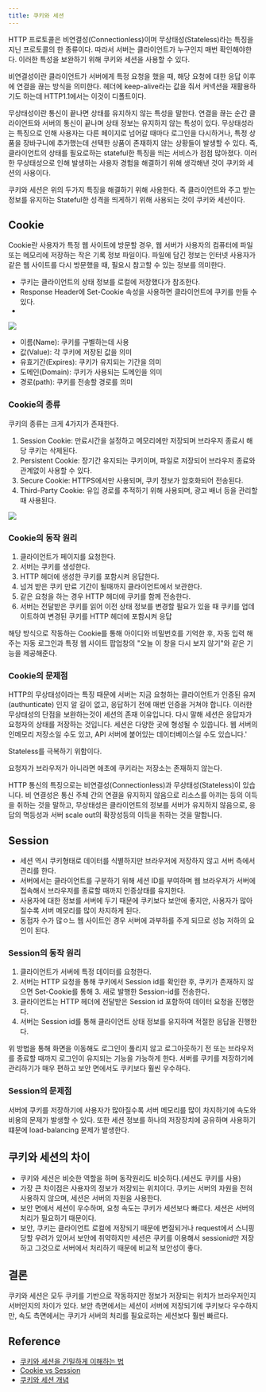 ```yaml
---
title: 쿠키와 세션
---
```



HTTP 프로토콜은 비연결성(Connectionless)이며 무상태성(Stateless)라는 특징을 지닌 프로토콜의 한 종류이다.
따라서 서버는 클라이언트가 누구인지 매번 확인해야한다. 이러한 특성을 보완하기 위해 쿠키와 세션을 사용할 수 있다.

비연결성이란 클라이언트가 서버에게 특정 요청을 했을 때, 해당 요청에 대한 응답 이후에 연결을 끊는 방식을 의미한다.
헤더에 keep-alive라는 값을 줘서 커넥션을 재활용하기도 하는데 HTTP1.1에서는 이것이 디폴트이다.

무상태성이란 통신이 끝나면 상태를 유지하지 않는 특성을 말한다. 연결을 끊는 순간 클라이언트와 서버의 통신이 끝나며 상태 정보는
유지하지 않는 특성이 있다. 무상태성라는 특징으로 인해 사용자는 다른 페이지로 넘어갈 때마다 로그인을 다시하거나, 특정 상품을 장바구니에
추가했는데 선택한 상품이 존재하지 않는 상황들이 발생할 수 있다. 즉, 클라이언트의 상태를 필요로하는 stateful한
특징을 띄는 서비스가 점점 많아졌다. 이러한 무상태성으로 인해 발생하는 사용자 경험을 해결하기 위해 생각해낸 것이
쿠키와 세션의 사용이다.

쿠키와 세션은 위의 두가지 특징을 해결하기 위해 사용한다. 즉 클라이언트와 주고 받는 정보를 유지하는 Stateful한 성격을 띄게하기 위해
사용되는 것이 쿠키와 세션이다.

## Cookie

Cookie란 사용자가 특정 웹 사이트에 방문할 경우, 웹 서버가 사용자의 컴퓨터에 파일 또는 메모리에 저장하는 작은
기록 정보 파일이다. 파일에 담긴 정보는 인터넷 사용자가 같은 웹 사이트를 다시 방문했을 때, 필요시 참고할 수 있는
정보를 의미한다.

- 쿠키는 클라이언트의 상태 정보를 로컬에 저장했다가 참조한다.
- Response Header에 Set-Cookie 속성을 사용하면 클라이언트에 쿠키를 만들 수 있다.
-

<Image
  src="https://user-images.githubusercontent.com/63354527/228405888-f5cf6a04-c800-4b12-92b4-fc80f9ffef9e.png"
  referenceLink="https://velog.io/@tnehd1998/Cookie-vs-Session"
  description="쿠키의 구성요소"
/>

- 이름(Name): 쿠키를 구별하는데 사용
- 값(Value): 각 쿠키에 저장된 값을 의미
- 유효기간(Expires): 쿠키가 유지되는 기간을 의미
- 도메인(Domain): 쿠키가 사용되는 도메인을 의미
- 경로(path): 쿠키를 전송할 경로를 의미

### Cookie의 종류

쿠키의 종류는 크게 4가지가 존재한다.

1. Session Cookie: 만료시간을 설정하고 메모리에만 저장되며 브라우저 종료시 해당 쿠키는 삭제된다.
2. Persistent Cookie: 장기간 유지되는 쿠키이며, 파일로 저장되어 브라우저 종료와 관계없이 사용할 수 있다.
3. Secure Cookie: HTTPS에서만 사용되며, 쿠키 정보가 암호화되어 전송된다.
4. Third-Party Cookie: 유입 경로를 추적하기 위해 사용되며, 광고 배너 등을 관리할 때 사용된다.

<Image
  src="https://velog.velcdn.com/images/tnehd1998/post/c910acdd-165c-4916-b7a9-7c04d7d26958/image.jpeg"
  referenceLink="https://velog.io/@tnehd1998/Cookie-vs-Session"
  description="쿠키의 종류"
/>

### Cookie의 동작 원리

1. 클라이언트가 페이지를 요청한다.
2. 서버는 쿠키를 생성한다.
3. HTTP 헤더에 생성한 쿠키를 포함시켜 응답한다.
4. 넘겨 받은 쿠키 만료 기간이 될때까지 클라이언트에서 보관한다.
5. 같은 요청을 하는 경우 HTTP 헤더에 쿠키를 함께 전송한다.
6. 서버는 전달받은 쿠키를 읽어 이전 상태 정보를 변경할 필요가 있을 때 쿠키를 업데이트하여 변경된 쿠키를 HTTP 헤더에 포함시켜 응답

해당 방식으로 작동하는 Cookie를 통해 아이디와 비밀번호를 기억한 후, 자동 입력 해주는 자동 로그인과 특정 웹 사이트 팝업창의
"오늘 이 창을 다시 보지 않기"와 같은 기능을 제공해준다.

### Cookie의 문제점

HTTP의 무상태성이라는 특징 때문에 서버는 지금 요청하는 클라이언트가 인증된 유저(authunticate) 인지 알 길이
없고, 응답하기 전에 매번 인증을 거쳐야 합니다. 이러한 무상태성의 단점을 보완하는것이 세션의 존재 이유입니다.
다시 말해 세션은 응답자가 요청자의 상태를 저장하는 것입니다. 세션은 다양한 곳에 형성될 수 있씁니다. 웹 서버의
인메모리 저장소일 수도 있고, API 서버에 붙어있는 데이터베이스일 수도 있습니다.'

Stateless를 극복하기 위함이다.

요청자가 브라우저가 아니라면 애초에 쿠키라는 저장소는 존재하지 않는다.

HTTP 통신의 특징으로는 비연결성(Connectionless)과 무상태성(Stateless)이 있습니다.
비 연결성은 통신 주체 간의 연결을 유지하지 않음으로 리소스를 아끼는 등의 이득을 취하는 것을 말하고, 무상태성은
클라이언트의 정보를 서버가 유지하지 않음으로, 응답의 멱등성과 서버 scale out의 확장성등의 이득을 취하는 것을
말합니다.

## Session

- 세션 역시 쿠키형태로 데이터를 식별하지만 브라우저에 저장하지 않고 서버 측에서 관리를 한다.
- 서버에서는 클라이언트를 구분하기 위해 세션 ID를 부여하며 웹 브라우저가 서버에 접속해서 브라우저를 종료할 때까지 인증상태를 유지한다.
- 사용자에 대한 정보를 서버에 두기 때문에 쿠키보다 보안에 좋지만, 사용자가 많아질수록 서버 메모리를 많이 차지하게 된다.
- 동접자 수가 많ㅇ느 웹 사이트인 경우 서버에 과부하를 주게 되므로 성능 저하의 요인이 된다.

### Session의 동작 원리

1. 클라이언트가 서버에 특정 데이터를 요청한다.
2. 서버는 HTTP 요청을 통해 쿠키에서 Session id를 확인한 후, 쿠키가 존재하지 않으면 Set-Cookie를 통해 3.
   새로 발행한 Session-id를 전송한다.
3. 클라이언트는 HTTP 헤더에 전달받은 Session id 포함하여 데이터 요청을 진행한다.
4. 서버는 Session id를 통해 클라이언트 상태 정보를 유지하며 적절한 응답을 진행한다.

위 방법을 통해 화면을 이동해도 로그인이 풀리지 않고 로그아웃하기 전 또는 브라우저를 종료할 때까지 로그인이 유지되는 기능을
가능하게 한다. 서버를 쿠키를 저장하기에 관리하기가 매우 편하고 보안 면에서도 쿠키보다 훨씬 우수하다.

### Session의 문제점

서버에 쿠키를 저장하기에 사용자가 많아질수록 서버 메모리를 많이 차지하기에 속도와 비용의 문제가 발생할 수 있다.
또한 세션 정보를 하나의 저장장치에 공유하며 사용하기 떄문에 load-balancing 문제가 발생한다.

## 쿠키와 세션의 차이

- 쿠키와 세션은 비슷한 역할을 하며 동작원리도 비슷하다.(세션도 쿠키를 사용)
- 가장 큰 차이점은 사용자의 정보가 저장되는 위치이다. 쿠키는 서버의 자원을 전혀 사용하지 않으며, 세션은 서버의 자원을 사용한다.
- 보안 면에서 세션이 우수하며, 요청 속도는 쿠키가 세션보다 빠르다. 세션은 서버의 처리가 필요하기 때문이다.
- 보안, 쿠키는 클라이언트 로컬에 저장되기 때문에 변질되거나 request에서 스니핑 당할 우려가 있어서 보안에 취약하지만 세션은 쿠키를
  이용해서 sessionid만 저장하고 그것으로 서버에서 처리하기 때문에 비교적 보안성이 좋다.

## 결론

쿠키와 세션은 모두 쿠키를 기반으로 작동하지만 정보가 저장되는 위치가 브라우저인지 서버인지의 차이가 있다.
보안 측면에서는 세션이 서버에 저장되기에 쿠키보다 우수하지만, 속도 측면에서는 쿠키가 서버의 처리를 필요로하는
세션보다 훨씬 빠르다.

## Reference

- [쿠키와 세션을 긴밀하게 이해하는 법](https://velog.io/@ksi05503/%EC%BF%A0%ED%82%A4%EC%99%80-%EC%84%B8%EC%85%98%EC%9D%84-%EA%B8%B4%EB%B0%80%ED%95%98%EA%B2%8C-%EC%9D%B4%ED%95%B4%ED%95%98%EB%8A%94-%EB%B2%95)
- [Cookie vs Session](https://velog.io/@tnehd1998/Cookie-vs-Session)
- [쿠키와 세션 개념](https://interconnection.tistory.com/74)
